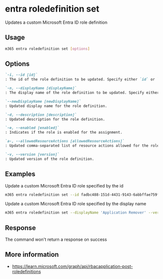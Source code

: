 
# entra roledefinition set

Updates a custom Microsoft Entra ID role definition

## Usage

```sh
m365 entra roledefinition set [options]
```

## Options

```md definition-list
`-i, --id [id]`
: The id of the role definition to be updated. Specify either `id` or `displayName`, but not both.

`-n, --displayName [displayName]`
: The display name of the role definition to be updated. Specify either `id` or `displayName`, but not both.

`--newDisplayName [newDisplayName]`
: Updated display name for the role definition.

`-d, --description [description]`
: Updated description for the role definition.

`-e, --enabled [enabled]`
: Indicates if the role is enabled for the assignment.

`a-, --allowedResourceActions [allowedResourceActions]`
: Updated comma-separated list of resource actions allowed for the role.

`-v, --version [version]`
: Updated version of the role definition.
```

<Global />

## Examples

Update a custom Microsoft Entra ID role specified by the id

```sh
m365 entra roledefinition set --id fadbc488-151d-4431-9143-6abbffae759f --newDisplayName 'Application Remover' --description 'Allows to remove any Entra ID application' --allowedResourceActions 'microsoft.directory/applications/delete'
```

Update a custom Microsoft Entra ID role specified by the display name

```sh
m365 entra roledefinition set --displayName 'Application Remover' --version '1.0' --enabled true --allowedResourceActions 'microsoft.directory/applications/delete,microsoft.directory/applications/owners/update'
```

## Response

The command won't return a response on success

## More information

- https://learn.microsoft.com/graph/api/rbacapplication-post-roledefinitions